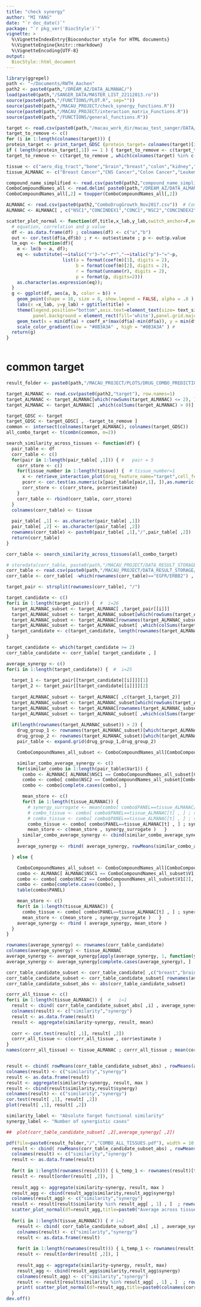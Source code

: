 ```yaml
---
title: "check synergy"
author: "MI YANG"
date: "`r doc_date()`"
package: "`r pkg_ver('BiocStyle')`"
vignette: >
  %\VignetteIndexEntry{Bioconductor style for HTML documents}
  %\VignetteEngine{knitr::rmarkdown}
  %\VignetteEncoding{UTF-8}
output: 
  BiocStyle::html_document
---
```



```r
library(ggrepel)
path <- "~/Documents/RWTH_Aachen"
path2 <- paste0(path,"/DREAM_AZ/DATA_ALMANAC/")
load(paste0(path,"/SANGER_DATA/MASTER_LIST_22112013.ro"))
source(paste0(path,"/FUNCTIONS/PLOT.R", sep=""))
source(paste0(path,"/MACAU_PROJECT/check_synergy_functions.R"))
source(paste0(path,"/MACAU_PROJECT/interaction_matrix_Functions.R"))
source(paste0(path,"/FUNCTIONS/general_functions.R"))

target <- read.csv(paste0(path,"/macau_work_dir/macau_test_sanger/DATA/target"), check.names = F) ; drug_names <- target[,1] ; target <- target[ ,-1]
target_to_remove <- c()
for (i in 1:length(colnames(target))) {
protein_target <- print_target_GDSC (protein_target= colnames(target)[i], target_matrix=target, drug_names=drug_names )
if ( length(protein_target[,1]) == 1 ) { target_to_remove <- c(target_to_remove, i) } }
target_to_remove <- c(target_to_remove , which(colnames(target) %in% c("others","not defined" ))  ) 

tissue <- c("aero_dig_tract","bone","brain","breast","colon","kidney","leukemia","liver","lung_NSCLC","lung_SCLC","lymphoma","ovary","pancreas","skin","soft_tissue","stomach")
tissue_ALMANAC <- c("Breast Cancer","CNS Cancer","Colon Cancer","Leukemia","Melanoma","Non-Small Cell Lung Cancer","Ovarian Cancer","Renal Cancer")

compound_name_simplified <- read.csv(paste0(path2,"compound_name_simplified"), row.names=1)
ComboCompoundNames_all <- read.delim( paste0(path,"/DREAM_AZ/DATA_ALMANAC/ComboCompoundNames_all.txt"), header=FALSE)
ComboCompoundNames_all[,2] = toupper(ComboCompoundNames_all[,2])

ALMANAC <- read.csv(paste0(path2,"ComboDrugGrowth_Nov2017.csv"))  # ComboDrugGrowth_Nov2017 downloaded from https://wiki.nci.nih.gov/display/NCIDTPdata/NCI-ALMANAC
ALMANAC <- ALMANAC[ , c("NSC1","CONCINDEX1","CONC1","NSC2","CONCINDEX2","CONC2","SCORE","PANEL","CELLNAME") ]

scatter_plot_normal <- function(df,title,x_lab,y_lab,switch_anchor=F,method=lm,text_size=35,title_size=3.5 ,coeff_x=0.5,coeff_y=0) {
  # equation, correlation and p value
  df <- as.data.frame(df) ; colnames(df) <- c("a","b")
  out <- cor.test(df$a,df$b) ; r <- out$estimate ; p <- out$p.value
  lm_eqn <- function(df){
    m <- lm(b ~ a, df);
    eq <- substitute(~~italic("r")~"="~r*","~~italic("p")~"="~p,
                     list(a = format(coef(m)[1], digits = 2), 
                          b = format(coef(m)[2], digits = 2), 
                          r = format(unname(r), digits = 2),
                          p = format(p, digits=2)))
    as.character(as.expression(eq));                 
  }
  g <- ggplot(df, aes(a, b, color = b)) + 
    geom_point(shape = 16, size = 8, show.legend = FALSE, alpha = .8 ) +  geom_smooth(method=method,se=F,show.legend=F) + 
    labs(x =x_lab, y=y_lab) + ggtitle(title) + 
    theme(legend.position="bottom",axis.text=element_text(size= text_size) , axis.title= element_text(size=text_size), plot.title = element_text(size=rel(title_size), hjust=0.5),
          panel.background = element_rect(fill='white'),panel.grid.major = element_line(colour = "grey90") ) + 
    geom_text(x = min(df$a) + coeff_x*(max(df$a)-min(df$a)), y = min(df$b) + coeff_y*(max(df$b)-min(df$b)), label = lm_eqn(df), parse = TRUE,show.legend=F,color="black",size = 15)  + 
    scale_color_gradient(low = "#8B3A3A" , high = "#8B3A3A" ) #  
  return(g)
}



```


# common target

```r

result_folder <- paste0(path,"/MACAU_PROJECT/PLOTS/DRUG_COMBO_PREDICTION/ALMANAC/")

target_ALMANAC <- read.csv(paste0(path2,"target"), row.names=1)
target_ALMANAC <- target_ALMANAC[which(rowSums(target_ALMANAC) <= 2), ] 
target_ALMANAC <- target_ALMANAC[ ,which(colSums(target_ALMANAC) > 0)]

target_GDSC <- target
target_GDSC <- target_GDSC[ , -target_to_remove ]
common <- intersect(colnames(target_ALMANAC), colnames(target_GDSC))
all_combo_target <- t(combn(common, m=2))

search_similarity_across_tissues <- function(df) {
  pair_table <- df
  corr_table <- c()
  for(pair in 1:length(pair_table[ ,1])) { #   pair = 5
    corr_store <- c()
    for(tissue_number in 1:length(tissue)) {  # tissue_number=1
      x <- retrieve_interaction_plot(drug_feature_name="target",cell_feature_name="progeny11",selection="conservative",cut_off="single",tissue_name = tissue)[[1]] ; x <- x[[tissue_number]]
      pcorr <- cor.test(as.numeric(x[pair_table[pair,1], ]),as.numeric(x[pair_table[pair,2], ]))
      corr_store <- c(corr_store, pcorr$estimate)
    }
    corr_table <- rbind(corr_table, corr_store)
  }
  colnames(corr_table) <- tissue
  
  pair_table[ ,1] <- as.character(pair_table[ ,1])
  pair_table[ ,2] <- as.character(pair_table[ ,2])
  rownames(corr_table) <- paste0(pair_table[ ,1],"/",pair_table[ ,2])
  return(corr_table)
}

corr_table <- search_similarity_across_tissues(all_combo_target)

# storedata(corr_table, paste0(path,"/MACAU_PROJECT/DATA_RESULT_STORAGE"))
corr_table <- read.csv(paste0(path,"/MACAU_PROJECT/DATA_RESULT_STORAGE/corr_table"), check.names = F, row.names = 1)
corr_table <- corr_table[ -which(rownames(corr_table)=="EGFR/ERBB2") , ] # remove this, because 1 drug targets ERBB2/EGFR, 1 drug target ERBB2, so there is no synergy

target_pair <- strsplit(rownames(corr_table), "/")

target_candidate <- c()
for(i in 1:length(target_pair)) {  #  i=26
  target_ALMANAC_subset <- target_ALMANAC[ ,target_pair[[i]]]
  target_ALMANAC_subset <- target_ALMANAC_subset[which(rowSums(target_ALMANAC_subset) > 0), ]
  target_ALMANAC_subset <- target_ALMANAC[rownames(target_ALMANAC_subset), ]
  target_ALMANAC_subset <- target_ALMANAC_subset[ ,which(colSums(target_ALMANAC_subset) > 0)]
  target_candidate <- c(target_candidate, length(rownames(target_ALMANAC_subset)))
}

target_candidate <- which(target_candidate >= 2)
corr_table_candidate <- corr_table[ target_candidate , ]

average_synergy <- c()
for(i in 1:length(target_candidate)) {  #  i=25
  
  target_1 <- target_pair[[target_candidate[[i]]]][1]
  target_2 <- target_pair[[target_candidate[[i]]]][2]
  
  target_ALMANAC_subset <- target_ALMANAC[ ,c(target_1,target_2)]
  target_ALMANAC_subset <- target_ALMANAC_subset[which(rowSums(target_ALMANAC_subset) > 0), ]
  target_ALMANAC_subset <- target_ALMANAC[rownames(target_ALMANAC_subset), ]
  target_ALMANAC_subset <- target_ALMANAC_subset[ ,which(colSums(target_ALMANAC_subset) > 0)]
  
  if(length(rownames(target_ALMANAC_subset)) > 2) {
    drug_group_1 <- rownames(target_ALMANAC_subset)[which(target_ALMANAC_subset[ ,target_1]==1)]
    drug_group_2 <- rownames(target_ALMANAC_subset)[which(target_ALMANAC_subset[ ,target_2]==1)]
    pair_table <- expand.grid(drug_group_1,drug_group_2)

    ComboCompoundNames_all_subset <- ComboCompoundNames_all[ComboCompoundNames_all$V2 %in% rownames(target_ALMANAC_subset), ]

    similar_combo_average_synergy <- c()
    for(similar_combo in 1:length(pair_table$Var1)) {
      combo <- ALMANAC[ ALMANAC$NSC1 == ComboCompoundNames_all_subset[ComboCompoundNames_all_subset$V2==pair_table[similar_combo,1],1], ]
      combo <- combo[ combo$NSC2 == ComboCompoundNames_all_subset[ComboCompoundNames_all_subset$V2==pair_table[similar_combo,2],1], ]
      combo <- combo[complete.cases(combo), ]

      mean_store <- c()
      for(t in 1:length(tissue_ALMANAC)) {  
        # synergy_surrogate <- mean(combo[ combo$PANEL==tissue_ALMANAC[t] , "SCORE" ] ) 
        # combo_tissue <- combo[ combo$PANEL==tissue_ALMANAC[t] , ] ; synergy_surrogate <- length( which(combo_tissue$SCORE > 0 ) )
        # combo_tissue <- combo[ combo$PANEL==tissue_ALMANAC[t] , ] ; synergy_surrogate <- mean( combo_tissue[ which(combo_tissue$SCORE > 0 ), "SCORE" ] )
        combo_tissue <- combo[ combo$PANEL==tissue_ALMANAC[t] , ] ; synergy_surrogate <- length( which(combo_tissue$SCORE > 0 ) )
        mean_store <- c(mean_store , synergy_surrogate )   }
      similar_combo_average_synergy <- cbind(similar_combo_average_synergy, mean_store )
    }
    average_synergy <- rbind( average_synergy, rowMeans(similar_combo_average_synergy, na.rm = T) )

  } else {

    ComboCompoundNames_all_subset <- ComboCompoundNames_all[ComboCompoundNames_all$V2 %in% rownames(target_ALMANAC_subset), ]
    combo <- ALMANAC[ ALMANAC$NSC1 == ComboCompoundNames_all_subset$V1[1], ]
    combo <- combo[ combo$NSC2 == ComboCompoundNames_all_subset$V1[2], ]
    combo <- combo[complete.cases(combo), ]
    table(combo$PANEL)

    mean_store <- c()
    for(t in 1:length(tissue_ALMANAC)) {  
      combo_tissue <- combo[ combo$PANEL==tissue_ALMANAC[t] , ] ; synergy_surrogate <- length( which(combo_tissue$SCORE > 0 ) )
      mean_store <- c(mean_store , synergy_surrogate )   }
    average_synergy <- rbind ( average_synergy, mean_store )
  }
}

rownames(average_synergy) <- rownames(corr_table_candidate)
colnames(average_synergy) <- tissue_ALMANAC
average_synergy <- average_synergy[apply(average_synergy, 1, function(y) !all(y==0)),]
average_synergy <- average_synergy[complete.cases(average_synergy), ]

corr_table_candidate_subset <- corr_table_candidate[ ,c("breast","brain","colon","leukemia","skin","lung_NSCLC","ovary","kidney")]
corr_table_candidate_subset <- corr_table_candidate_subset[ rownames(average_synergy) , ]   
corr_table_candidate_subset_abs <- abs(corr_table_candidate_subset)

corrr_all_tissue <- c()
for(i in 1:length(tissue_ALMANAC)) {  #   i=1
  result <- cbind( corr_table_candidate_subset_abs[ ,i] , average_synergy[ ,i] )
  colnames(result) <- c("similarity","synergy")
  result <- as.data.frame(result)
  result <- aggregate(similarity~synergy, result, mean)
  
  corr <- cor.test(result[ ,1], result[ ,2]) 
  corrr_all_tissue <- c(corrr_all_tissue , corr$estimate ) 
}
names(corrr_all_tissue) <- tissue_ALMANAC ; corrr_all_tissue ; mean(corrr_all_tissue)


result <- cbind( rowMeans(corr_table_candidate_subset_abs) , rowMeans(average_synergy) )
colnames(result) <- c("similarity","synergy")
result <- as.data.frame(result)
result <- aggregate(similarity~synergy, result, max )
result <- cbind(result$similarity,result$synergy) 
colnames(result) <- c("similarity","synergy")
cor.test(result[ ,1], result[ ,2])
plot(result[ ,1], result[ ,2])

similarity_label <- "Absolute Target functional similarity"
synergy_label <- "Number of synergistic cases"

##  plot(corr_table_candidate_subset[ ,2],average_synergy[ ,2])

pdf(file=paste0(result_folder,"/","COMBO_ALL_TISSUES.pdf"), width = 10, height = 10,  compress=TRUE, onefile = T)
  result <- cbind( rowMeans(corr_table_candidate_subset_abs) , rowMeans(average_synergy) )
  colnames(result) <- c("similarity","synergy")
  result <- as.data.frame(result)
  
  for(t in 1:length(rownames(result))) { L_temp_1 <- rownames(result)[t] ; L_temp_1 <- sort(L_temp_1) ; rownames(result)[t] <- paste(L_temp_1,collapse = ":") }
  result <- result[order(result[ ,2]), ]
  
  result_agg <- aggregate(similarity~synergy, result, max )
  result_agg <- cbind(result_agg$similarity,result_agg$synergy) 
  colnames(result_agg) <- c("similarity","synergy")
  result <- result[result$similarity %in% result_agg[ , 1] , ]  ; rownames(result_agg) <- rownames(result)
  scatter_plot_normal(df=result_agg,title=paste0("Average across tissues") ,x_lab=similarity_label,y_lab=synergy_label,coeff_x=0.7)
  
  for(i in 1:length(tissue_ALMANAC)) { # i=2
    result <- cbind( corr_table_candidate_subset_abs[ ,i] , average_synergy[ ,i] )
    colnames(result) <- c("similarity","synergy")
    result <- as.data.frame(result)
    
    for(t in 1:length(rownames(result))) { L_temp_1 <- rownames(result)[t] ; L_temp_1 <- sort(L_temp_1) ; rownames(result)[t] <- paste(L_temp_1,collapse = ":") }
    result <- result[order(result[ ,2]), ]
    
    result_agg <- aggregate(similarity~synergy, result, max)
    result_agg <- cbind(result_agg$similarity,result_agg$synergy) 
    colnames(result_agg) <- c("similarity","synergy")  
    result <- result[result$similarity %in% result_agg[ , 1] , ]  ; rownames(result_agg) <- rownames(result)
    print( scatter_plot_normal(df=result_agg,title=paste0(colnames(corr_table_candidate_subset)[i]) ,x_lab=similarity_label,y_lab=synergy_label,coeff_x=0.7) ) 
  }
dev.off()


```

